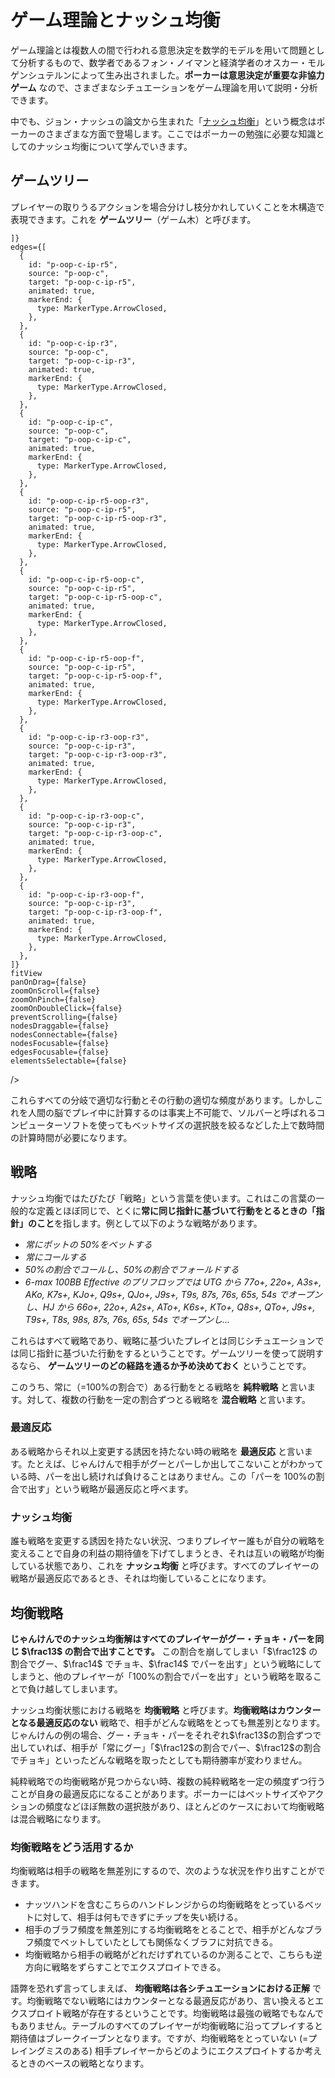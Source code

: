 
# ゲーム理論とナッシュ均衡

ゲーム理論とは複数人の間で行われる意思決定を数学的モデルを用いて問題として分析するもので、数学者であるフォン・ノイマンと経済学者のオスカー・モルゲンシュテルンによって生み出されました。**ポーカーは意思決定が重要な非協力ゲーム** なので、さまざまなシチュエーションをゲーム理論を用いて説明・分析できます。

中でも、ジョン・ナッシュの論文から生まれた「[ナッシュ均衡](https://ja.wikipedia.org/wiki/%E3%83%8A%E3%83%83%E3%82%B7%E3%83%A5%E5%9D%87%E8%A1%A1)」という概念はポーカーのさまざまな方面で登場します。ここではポーカーの勉強に必要な知識としてのナッシュ均衡について学んでいきます。

## ゲームツリー

プレイヤーの取りうるアクションを場合分けし枝分かれしていくことを木構造で表現できます。これを **ゲームツリー**（ゲーム木）と呼びます。

<div style={{ width: "100%", height: 408 }}>
  <ReactFlow
    nodes={[
      {
        id: "p-oop-c",
        position: { x: 0, y: 184 },
        type: "input",
        targetPosition: "left",
        sourcePosition: "right",
        data: { label: "プレイヤーA コール" },
      },
      {
        id: "p-oop-c-ip-r5",
        position: { x: 256, y: 56 },
        targetPosition: "left",
        sourcePosition: "right",
        data: { label: "プレイヤーB 5BB レイズ" },
      },
      {
        id: "p-oop-c-ip-r5-oop-r3",
        position: { x: 512, y: 0 },
        type: "output",
        targetPosition: "left",
        sourcePosition: "right",
        data: { label: "プレイヤーA レイズ 3BB" },
      },
      {
        id: "p-oop-c-ip-r5-oop-c",
        position: { x: 512, y: 56 },
        type: "output",
        targetPosition: "left",
        sourcePosition: "right",
        data: { label: "プレイヤーA コール" },
      },
      {
        id: "p-oop-c-ip-r5-oop-f",
        position: { x: 512, y: 112 },
        type: "output",
        targetPosition: "left",
        sourcePosition: "right",
        data: { label: "プレイヤーA フォールド" },
      },
      {
        id: "p-oop-c-ip-r3",
        position: { x: 256, y: 240 },
        targetPosition: "left",
        sourcePosition: "right",
        data: { label: "プレイヤーB 3BB レイズ" },
      },
      {
        id: "p-oop-c-ip-r3-oop-r3",
        position: { x: 512, y: 184 },
        type: "output",
        targetPosition: "left",
        sourcePosition: "right",
        data: { label: "プレイヤーA レイズ 9BB" },
      },
      {
        id: "p-oop-c-ip-r3-oop-c",
        position: { x: 512, y: 240 },
        type: "output",
        targetPosition: "left",
        sourcePosition: "right",
        data: { label: "プレイヤーA コール" },
      },
      {
        id: "p-oop-c-ip-r3-oop-f",
        position: { x: 512, y: 296 },
        type: "output",
        targetPosition: "left",
        sourcePosition: "right",
        data: { label: "プレイヤーA フォールド" },
      },
      {
        id: "p-oop-c-ip-c",
        position: { x: 256, y: 368 },
        targetPosition: "left",
        sourcePosition: "right",
        data: { label: "プレイヤーB チェック" },
      },

    ]}
    edges={[
      {
        id: "p-oop-c-ip-r5",
        source: "p-oop-c",
        target: "p-oop-c-ip-r5",
        animated: true,
        markerEnd: {
          type: MarkerType.ArrowClosed,
        },
      },
      {
        id: "p-oop-c-ip-r3",
        source: "p-oop-c",
        target: "p-oop-c-ip-r3",
        animated: true,
        markerEnd: {
          type: MarkerType.ArrowClosed,
        },
      },
      {
        id: "p-oop-c-ip-c",
        source: "p-oop-c",
        target: "p-oop-c-ip-c",
        animated: true,
        markerEnd: {
          type: MarkerType.ArrowClosed,
        },
      },
      {
        id: "p-oop-c-ip-r5-oop-r3",
        source: "p-oop-c-ip-r5",
        target: "p-oop-c-ip-r5-oop-r3",
        animated: true,
        markerEnd: {
          type: MarkerType.ArrowClosed,
        },
      },
      {
        id: "p-oop-c-ip-r5-oop-c",
        source: "p-oop-c-ip-r5",
        target: "p-oop-c-ip-r5-oop-c",
        animated: true,
        markerEnd: {
          type: MarkerType.ArrowClosed,
        },
      },
      {
        id: "p-oop-c-ip-r5-oop-f",
        source: "p-oop-c-ip-r5",
        target: "p-oop-c-ip-r5-oop-f",
        animated: true,
        markerEnd: {
          type: MarkerType.ArrowClosed,
        },
      },
      {
        id: "p-oop-c-ip-r3-oop-r3",
        source: "p-oop-c-ip-r3",
        target: "p-oop-c-ip-r3-oop-r3",
        animated: true,
        markerEnd: {
          type: MarkerType.ArrowClosed,
        },
      },
      {
        id: "p-oop-c-ip-r3-oop-c",
        source: "p-oop-c-ip-r3",
        target: "p-oop-c-ip-r3-oop-c",
        animated: true,
        markerEnd: {
          type: MarkerType.ArrowClosed,
        },
      },
      {
        id: "p-oop-c-ip-r3-oop-f",
        source: "p-oop-c-ip-r3",
        target: "p-oop-c-ip-r3-oop-f",
        animated: true,
        markerEnd: {
          type: MarkerType.ArrowClosed,
        },
      },
    ]}
    fitView
    panOnDrag={false}
    zoomOnScroll={false}
    zoomOnPinch={false}
    zoomOnDoubleClick={false}
    preventScrolling={false}
    nodesDraggable={false}
    nodesConnectable={false}
    nodesFocusable={false}
    edgesFocusable={false}
    elementsSelectable={false}
  />
</div>

<Note>
  これらすべての分岐で適切な行動とその行動の適切な頻度があります。しかしこれを人間の脳でプレイ中に計算するのは事実上不可能で、ソルバーと呼ばれるコンピューターソフトを使ってもベットサイズの選択肢を絞るなどした上で数時間の計算時間が必要になります。
</Note>

## 戦略

ナッシュ均衡ではたびたび「戦略」という言葉を使います。これはこの言葉の一般的な定義とほぼ同じで、とくに**常に同じ指針に基づいて行動をとるときの「指針」のこと**を指します。例として以下のような戦略があります。

- _常にポットの 50%をベットする_
- _常にコールする_
- _50%の割合でコールし、50%の割合でフォールドする_
- _6-max 100BB Effective のプリフロップでは UTG から 77o+, 22o+, A3s+, AKo, K7s+, KJo+, Q9s+, QJo+, J9s+, T9s, 87s, 76s, 65s, 54s でオープンし、HJ から 66o+, 22o+, A2s+, ATo+, K6s+, KTo+, Q8s+, QTo+, J9s+, T9s+, T8s, 98s, 87s, 76s, 65s, 54s でオープンし..._

これらはすべて戦略であり、戦略に基づいたプレイとは同じシチュエーションでは同じ指針に基づいた行動をするということです。ゲームツリーを使って説明するなら、 **ゲームツリーのどの経路を通るか予め決めておく** ということです。

このうち、常に（=100%の割合で）ある行動をとる戦略を **純粋戦略** と言います。対して、複数の行動を一定の割合ずつとる戦略を **混合戦略** と言います。

### 最適反応

ある戦略からそれ以上変更する誘因を持たない時の戦略を **最適反応** と言います。たとえば、じゃんけんで相手がグーとパーしか出してこないことがわかっている時、パーを出し続ければ負けることはありません。この「パーを 100%の割合で出す」という戦略が最適反応と呼べます。

### ナッシュ均衡

誰も戦略を変更する誘因を持たない状況、つまりプレイヤー誰もが自分の戦略を変えることで自身の利益の期待値を下げてしまうとき、それは互いの戦略が均衡している状態であり、これを **ナッシュ均衡** と呼びます。すべてのプレイヤーの戦略が最適反応であるとき、それは均衡していることになります。

## 均衡戦略

**じゃんけんでのナッシュ均衡解はすべてのプレイヤーがグー・チョキ・パーを同じ $\frac13$ の割合で出すことです。** この割合を崩してしまい「$\frac12$ の割合でグー、$\frac14$ でチョキ、$\frac14$ でパーを出す」という戦略にしてしまうと、他のプレイヤーが「100%の割合でパーを出す」という戦略を取ることで負け越してしまいます。

ナッシュ均衡状態における戦略を **均衡戦略** と呼びます。**均衡戦略はカウンターとなる最適反応のない** 戦略で、相手がどんな戦略をとっても無差別となります。じゃんけんの例の場合、グー・チョキ・パーをそれぞれ$\frac13$の割合ずつで出していれば、相手が「常にグー」「$\frac12$の割合でパー、$\frac12$の割合でチョキ」といったどんな戦略を取ったとしても期待勝率が変わりません。

純粋戦略での均衡戦略が見つからない時、複数の純粋戦略を一定の頻度ずつ行うことが自身の最適反応になることがあります。ポーカーにはベットサイズやアクションの頻度などほぼ無数の選択肢があり、ほとんどのケースにおいて均衡戦略は混合戦略になります。

### 均衡戦略をどう活用するか

均衡戦略は相手の戦略を無差別にするので、次のような状況を作り出すことができます。

- ナッツハンドを含むこちらのハンドレンジからの均衡戦略をとっているベットに対して、相手は何もできずにチップを失い続ける。
- 相手のブラフ頻度を無差別にする均衡戦略をとることで、相手がどんなブラフ頻度でベットしていたとしても関係なくブラフに対抗できる。
- 均衡戦略から相手の戦略がどれだけずれているのか測ることで、こちらも逆方向に戦略をずらすことでエクスプロイトできる。

語弊を恐れず言ってしまえば、 **均衡戦略は各シチュエーションにおける正解** です。均衡戦略でない戦略にはカウンターとなる最適反応があり、言い換えるとエクスプロイト戦略が存在するということです。均衡戦略は最強の戦略でもなんでもありません。テーブルのすべてのプレイヤーが均衡戦略に沿ってプレイすると期待値はブレークイーブンとなります。ですが、均衡戦略をとっていない (=プレイングミスのある) 相手プレイヤーからどのようにエクスプロイトするか考えるときのベースの戦略となります。
